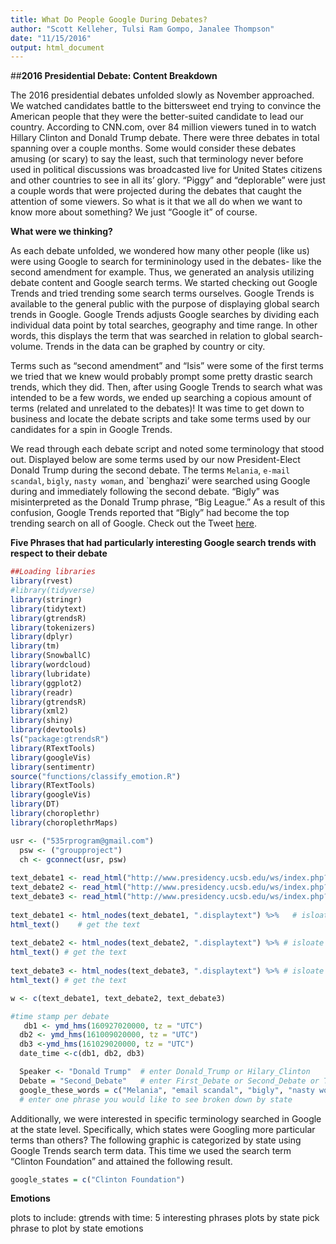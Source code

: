 ```yaml
---
title: What Do People Google During Debates?
author: "Scott Kelleher, Tulsi Ram Gompo, Janalee Thompson"
date: "11/15/2016"
output: html_document
---
```


##**2016 Presidential Debate: Content Breakdown**

  The 2016 presidential debates unfolded slowly as November approached. We watched
candidates battle to the bittersweet end trying to convince the American people that
they were the better-suited candidate to lead our country. According to CNN.com, over
84 million viewers tuned in to watch Hillary Clinton and Donald Trump debate. There
were three debates in total spanning over a couple months. Some would consider these
debates amusing (or scary) to say the least, such that terminology never before used in
political discussions was broadcasted live for United States citizens and other
countries to see in all its' glory. "Piggy" and "deplorable" were just a couple
words that were projected during the debates that caught the attention of some viewers.
So what is it that we all do when we want to know more about something? We just "Google
it" of course. 

**What were we thinking?**

  As each debate unfolded, we wondered how many other people (like us) were using
Google to search for termininology used in the debates- like the second amendment for
example. Thus, we generated an analysis utilizing debate content and Google search
terms. We started checking out Google Trends and tried trending some search terms
ourselves. Google Trends is available to the general public with the purpose of
displaying global search trends in Google. Google Trends adjusts Google searches by
dividing each individual data point by total searches, geography and time range. In
other words, this displays the term that was searched in relation to global
search-volume. Trends in the data can be graphed by country or city. 
  
  Terms such as “second amendment” and “Isis” were some of the first terms we tried
that we knew would probably prompt some pretty drastic search trends, which they did.
Then, after using Google Trends to search what was intended to be a few words, we ended
up searching a copious amount of terms (related and unrelated to the debates)! It was
time to get down to business and locate the debate scripts and take some terms used by
our candidates for a spin in Google Trends. 

  We read through each debate script and noted some terminology that stood out.
Displayed below are some terms used by our now President-Elect Donald Trump during the
second debate. The terms `Melania`, `e-mail scandal`, `bigly`, `nasty woman`, and
`benghazi' were searched using Google during and immediately following the second
debate. "Bigly" was misinterpreted as the Donald Trump phrase, "Big League." As a
result of this confusion, Google Trends reported that "Bigly" had become the top
trending search on all of Google. Check out the Tweet
[here](http://www.aol.com/article/news/2016/10/19/1-word-most-searched-term-during-pres
idential-debate/21587735/). 

**Five Phrases that had particularly interesting Google search trends with respect to
their debate**

```r
##Loading libraries
library(rvest)
#library(tidyverse)
library(stringr)
library(tidytext)
library(gtrendsR)
library(tokenizers)
library(dplyr)
library(tm)
library(SnowballC)
library(wordcloud)
library(lubridate)
library(ggplot2)
library(readr)
library(gtrendsR)
library(xml2)
library(shiny)
library(devtools)
ls("package:gtrendsR")
library(RTextTools)
library(googleVis)
library(sentimentr)
source("functions/classify_emotion.R")
library(RTextTools)
library(googleVis)
library(DT)
library(choroplethr)
library(choroplethrMaps)

usr <- ("535rprogram@gmail.com")
  psw <- ("groupproject")
  ch <- gconnect(usr, psw)
  
text_debate1 <- read_html("http://www.presidency.ucsb.edu/ws/index.php?pid=118971")  # load the first debate page
text_debate2 <- read_html("http://www.presidency.ucsb.edu/ws/index.php?pid=119038")   # load the second debate page
text_debate3 <- read_html("http://www.presidency.ucsb.edu/ws/index.php?pid=119039")  # load the third debate page 
    
text_debate1 <- html_nodes(text_debate1, ".displaytext") %>%   # isloate the text
html_text()    # get the text
  
text_debate2 <- html_nodes(text_debate2, ".displaytext") %>% # isloate the text
html_text() # get the text
      
text_debate3 <- html_nodes(text_debate3, ".displaytext") %>% # isloate the text
html_text() # get the text

w <- c(text_debate1, text_debate2, text_debate3)

#time stamp per debate
   db1 <- ymd_hms(160927020000, tz = "UTC")
  db2 <- ymd_hms(161009020000, tz = "UTC")
  db3 <-ymd_hms(161029020000, tz = "UTC")
  date_time <-c(db1, db2, db3)
```

```r
  Speaker <- "Donald Trump"  # enter Donald_Trump or Hilary_Clinton
  Debate = "Second_Debate"   # enter First_Debate or Second_Debate or Third_Debate
  google_these_words = c("Melania", "email scandal", "bigly", "nasty woman", "benghazi")  # enter up to five phrases to google in gtrends and results
  # enter one phrase you would like to see broken down by state

```

  Additionally, we were interested in specific terminology searched in Google at the
state level. Specifically, which states were Googling more particular terms than
others? The following graphic is categorized by state using Google Trends search term
data. This time we used the search term "Clinton Foundation" and attained the following
result. 

```r
google_states = c("Clinton Foundation")
```


**Emotions**










plots to include:
gtrends with time: 5 interesting phrases
plots by state pick phrase to plot by state
emotions



